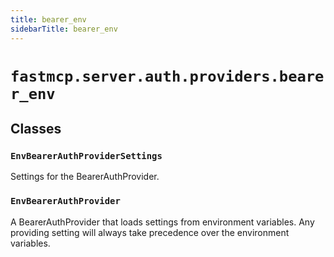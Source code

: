 ```yaml
---
title: bearer_env
sidebarTitle: bearer_env
---
```


# `fastmcp.server.auth.providers.bearer_env`

## Classes

### `EnvBearerAuthProviderSettings` <sup><a href="https://github.com/jlowin/fastmcp/blob/main/src/fastmcp/server/auth/providers/bearer_env.py#L8"><Icon icon="github" class="size-4" /></a></sup>


Settings for the BearerAuthProvider.


### `EnvBearerAuthProvider` <sup><a href="https://github.com/jlowin/fastmcp/blob/main/src/fastmcp/server/auth/providers/bearer_env.py#L24"><Icon icon="github" class="size-4" /></a></sup>


A BearerAuthProvider that loads settings from environment variables. Any
providing setting will always take precedence over the environment
variables.

